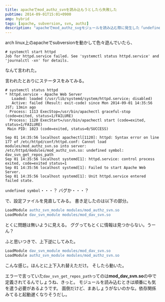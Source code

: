 ```yaml
---
title: apacheでmod_authz_svnを読み込もうとしたら失敗した
pubtime: 2014-09-01T15:01+0900
amp: hybrid
tags: [apache, subversion, svn, authz]
description: "apacheでmod_authz_svgモジュールを読み込む際に発生した「undefined symbol: dav_svn_get_repos_path」という感じのエラーへの対処方法です。"
---
```


arch linux上のapacheでsubversionを動かして色々遊んでいたら、
```
# systemctl start httpd
Job for httpd.service failed. See 'systemctl status httpd.service' and 'journalctl -xn' for details.
```
なんて言われた。

言われたとおりにステータスをみてみる。
```
# systemctl status httpd
* httpd.service - Apache Web Server
   Loaded: loaded (/usr/lib/systemd/system/httpd.service; disabled)
   Active: failed (Result: exit-code) since Mon 2014-09-01 14:35:56 JST; 13min ago
  Process: 1113 ExecStop=/usr/bin/apachectl graceful-stop (code=exited, status=1/FAILURE)
  Process: 1120 ExecStart=/usr/bin/apachectl start (code=exited, status=1/FAILURE)
 Main PID: 1023 (code=exited, status=0/SUCCESS)

Sep 01 14:35:56 localhost apachectl[1120]: httpd: Syntax error on line 177 of /etc/httpd/conf/httpd.conf: Cannot load modules/mod_authz_svn.so into server: /etc/httpd/modules/mod_authz_svn.so: undefined symbol: dav_svn_get_repos_path
Sep 01 14:35:56 localhost systemd[1]: httpd.service: control process exited, code=exited status=1
Sep 01 14:35:56 localhost systemd[1]: Failed to start Apache Web Server.
Sep 01 14:35:56 localhost systemd[1]: Unit httpd.service entered failed state.
```
`undefined symbol`・・・？ バグか・・・？

で、設定ファイルを見直してみる。
書き足したのは以下の部分。
``` apache
LoadModule authz_svn_module modules/mod_authz_svn.so
LoadModule dav_svn_module modules/mod_dav_svn.so
```
とくに問題は無いように見える。
ググってもとくに情報は見つからない。うーん？

ふと思いつきで、上下逆にしてみた。
``` apache
LoadModule dav_svn_module modules/mod_dav_svn.so
LoadModule authz_svn_module modules/mod_authz_svn.so
```
こんな感じ。ほんとに上下入れ替えただけ。
そしたら動いた。

エラーで言っていた`dav_svn_get_repos_path`ってのは**mod_dav_svn.so**の中で定義されてるんでしょうね、きっと。
モジュールを読み込むときは順番にも気を遣う必要があるようです。
面倒だけど、まあしょうがないのかな。依存関係みてると起動遅くなりそうだし。
